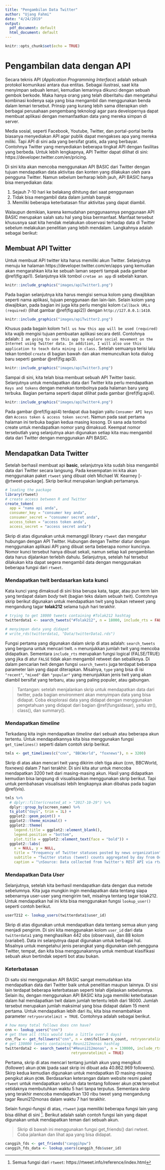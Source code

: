 ```yaml
---
title: "Pengambilan Data Twitter"
author: "Ujang Fahmi"
date: "4/24/2019"
output:
  pdf_document: default
  html_document: default
---
```


```r
knitr::opts_chunk$set(echo = TRUE)
```

# Pengambilan data dengan API {#twitterapi}

Secara teknis API (*Application Programming Interface*) adalah sebuah protokol komunikasi antara dua entitas. Sebagai ilustrasi, saat kita menyimpan sebuah lemari, kemudian lemarinya dikunci dengan sebuah gembok berkode. Maka hanya orang yang telah diberitahu dan mengetahui kombinasi kodenya saja yang bisa mengambil dan menggunakan benda dalam lemari tersebut. Prinsip yang kurang lebih sama diterapkan oleh berbagai perusahaan pengembang teknologi agar para developernya dapat membuat aplikasi dengan memanfaatkan data yang mereka simpan di server. 

Media sosial, seperti Facebook, Youtube, Twitter, dan portal-portal berita biasanya menyediakan API agar publik dapat mengakses apa yang mereka miliki. Tapi API di sini ada yang bersifat gratis, ada yang berbayar. Contohnya Twitter yang menyediakan beberapa tingkat API dengan fasilitas yang berbeda. Untuk lebih lengkapnya, API Twitter dapat dilihat di sini: https://developer.twitter.com/en/pricing. 

Di sini kita akan mencoba menggunakan API BASIC dari Twitter dengan tujuan mendapatkan data aktivitas dan konten yang dilakukan oleh para pengguna Twitter. Namun sebelum berharap lebih jauh, API BASIC hanya bisa menyediakan data: 

1. Sejauh 7-10 hari ke belakang dihitung dari saat penggunaan
2. Tidak bisa mengambil data dalam jumlah banyak
3. Memiliki beberapa keterbatasan fitur aktivitas yang dapat diambil. 

Walaupun demikian, karena kemudahan penggunaannya penggunaan API BASIC merupakan salah satu hal yang bisa bermanfaat. Manfaat tersebut khususnya saat kita hendak melakukan observasi terhadap data di Twitter sebelum melakukan penelitian yang lebih mendalam. Langkahnya adalah sebagai berikut: 

## Membuat API Twitter

Untuk membuat API twitter kita harus memiliki akun Twitter. Selanjutnya menuju ke halaman https://developer.twitter.com/en/apps yang kemudian akan mengarahkan kita ke sebuah laman seperti tampak pada gambar \@ref(fig:api1). Selanjutnya klik tombol `cretae an app` di sebelah kanan. 

```r
knitr::include_graphics("images/apiTwitter1.png")
```

Pada bagian selanjutnya kita harus mengisi semua kolom yang diwajibkan seperti nama aplikasi, tujuan penggunaan dan lain-lain. Selain kolom yang diwajibkan, pada bagian ini juga kita perlu mengisi kolom `Callback URLs (required)` (lihat gambar \@ref(fig:api2)) dengan `http://127.0.0.1:1410`. 

```r
knitr::include_graphics("images/apiTwitter2.png")
```

Khusus pada bagain kolom `Tell us how this app will be used (required)` kita wajib mengisi tujuan pembuatan aplikasi secara detil. Contohnya adalah: `I am going to use this app to explore social movement on the Internet using Twitter data. In addition, I will also use this application to teach data mining in class.` Setelah semuanya terisi lalu tekan tombol `create` di bagian bawah dan akan memunculkan kota dialog baru seperti gambar \@ref(fig:api3). 

```r
knitr::include_graphics("images/apiTwitter3.png")
```

Sampai di sini, kita telah bisa membuat sebuah API Twitter basic. Selanjutnya untuk mendapatkan data dari Twitter kita perlu mendapatkan `Keys and tokens` dengan menekan tombolnya pada halaman baru yang terbuka. Bagian pertama seperti dapat dilihat pada gambar \@ref(fig:api4). 

```r
knitr::include_graphics("images/apiTwitter4.png")
```

Pada gambar \@ref(fig:api4) terdapat dua bagian yaitu `Consumer API keys` dan `Access token & access token secret`. Namun pada saat pertama halaman ini terbuka bagian kedua masing kosong. Di sana ada tombol create untuk mendapatkan nomor yang dimaksud. Keempat nomor tersebutlah yang selanjutnya akan digunakan setiap kita mau mengambil data dari Twitter dengan menggunakan API BASIC. 

## Mendapatkan Data Twitter {#twitterData}

Setelah berhasil membuat api **basic**, selanjutnya kita sudah bisa mengambil data dari Twitter secara langsung. Pada kesempatan ini kita akan menggunakan paket `rtweet` yang dibuat oleh Michael W. Kearney [-@rtweet-package]. Skrip berikut merupakan langkah pertamanya. 

```r
# loading the package
library(rtweet)
# create access between R and Twitter
create_token(
  app = "nama api anda",
  consumer_key = "consumer key anda",
  consumer_secret = "consumer secret anda",
  access_token = "access token anda",
  access_secret = "access secret anda")
```

Skrip di atas digunakan untuk memanggil library `rtweet` dan mengatur hubungan dengan API Twitter. Hubungan dengan Twitter diatur dengan menggunakan aplikasi API yang dibuat serta beberapa nomor kuncinya. Nomor kunci tersebut hanya dibuat sekali, namun setiap kali pengambilan data harus dijalankan terlebih dahulu. Selanjutnya, setelah hal tersebut dilakukan kita dapat segera mengambil data dengan menggunakan beberapa fungsi dari `rtweet`. 

### Mendapatkan twit berdasarkan kata kunci

Kata kunci yang dimaksud di sini bisa berupa kata, tagar, atau pun term lain yang terdapat dalam *body* twit (bagian teks dalam sebuah twit). Contohnya skrip berikut digunakan untuk mendapatkan twit yang bukan retweet yang mengandung tagar **tolak212** selama tujuh hari terakhir. 

```r
# trying to get 18000 tweets containing #Tolak212 hashtag
twitterdata1 <- search_tweets("#Tolak212", n = 18000, include_rts = FALSE)

# menyimpan data yang didapat
# write_rds(twitterdata1, "Data/twitterData1.rds")
```

Fungsi pertama yang digunakan dalam skrip di atas adalah: `search_tweets` yang berguna untuk mencari twit. `n` menunjukkan jumlah twit yang mencoba didapatkan. Sementara `include_rts` merupakan fungsi logical (FALSE/TRUE) yang jika di atur `FALSE` tidak akan mengambil  retweet dan sebaliknya. Di dalam pencarian twit dengan fungsi `search_tweets` juga terdapat beberapa parameter lain yang dapat diterapkan. Misalnya, `type` yang bisa di isi `"recent"`, `"mixed"` dan `"popular"` yang menunjukkan jenis twit yang akan diambil bersifat yang terbaru, atau yang paling populer, atau gabungan. 

> Tantangan: setelah menjalankan skrip untuk mendapatkan data dari twitter, pada bagian environment akan menyimpan data yang bisa didapat. Coba eksplorasi data yang didapat dengan menggunakan pengetahuan yang didapat dari bagian \@ref(fungsidasar), yaitu str(), class(), dan summary(). 

### Mendapatkan *timeline*

Terkadang kita ingin mendapatkan *timeline* dari sebuah atau beberapa akun tertentu. Untuk mendapatkannya kita bisa menggunakan fungsi `get_timelines()` seperti dalam contoh skrip berikut. 

```r
tmls <- get_timelines(c("cnn", "BBCWorld", "foxnews"), n = 3200)
```

Skrip di atas akan mencari twit yang dikirim oleh tiga akun (cnn, BBCWorld, foxnews) dalam 7 hari terakhir. Di sini kita atur untuk mencoba mendapatkan 3200 twit dari masing-masing akun. Hasil yang didapatkan kemudian bisa langsung di visualisasikan menggunakan skrip berikut. Tapi untuk pembahasan visualisasi lebih lengkapnya akan dibahas pada bagian \@ref(vis). 

```r
tmls %>%
  # dplyr::filter(created_at > "2017-10-29") %>%
  dplyr::group_by(screen_name) %>%
  ts_plot("days", trim = 1L) +
  ggplot2::geom_point() +
  ggplot2::theme_minimal() +
  ggplot2::theme(
    legend.title = ggplot2::element_blank(),
    legend.position = "bottom",
    plot.title = ggplot2::element_text(face = "bold")) +
  ggplot2::labs(
    x = NULL, y = NULL,
    title = "Frequency of Twitter statuses posted by news organization",
    subtitle = "Twitter status (tweet) counts aggregated by day from October/December 2018",
    caption = "\nSource: Data collected from Twitter's REST API via rtweet")
```

### Mendapatkan Data *User*

Selanjutnya, setelah kita berhasil mendapatkan data dengan dua metode sebelumnya. Kita juga mungkin ingin mendapatkan data tentang siapa sebenarnya user-user yang mengirim twit, misalnya tentang tagar tolak212. Untuk mendapatkan hal ini kita bisa menggunakan fungsi `lookup_user()` seperti contoh berikut. 

```r
userT212 <- lookup_users(twitterdata1$user_id)
```

Skrip di atas digunakan untuk mendapatkan data tentang semua akun yang menjadi pengirim. Di sini kita menggunakan kolom `user_id` dari data `twitterdata1` yang menghasilkan 442 obs (observasi), dan 88 kolom (variabel). Data ini selanjutnya dapat digunakan untuk berbagai hal. Misalnya untuk mengetahui jenis perangkat yang digunakan oleh pengguna Twitter, tempat, dan kita bisa menggunakannya untuk membuat klasifikasi sebuah akun bertindak seperti bot atau bukan.

### Keterbatasan

Di satu sisi menggunakan API BASIC sangat memudahkan kita mendapatkan data dari Twitter baik untuk penelitian maupun lainnya. Di sisi lain terdapat beberapa keterbatasan seperti telah dijelaskan sebelumnya. Selain itu, dengan menggunakan API BASIC kita juga memiliki keterbatasan dalam hal mendapatkan twit dalam jumlah tertentu lebih dari 18000. Jumlah tersebut merupakan jumlah maksimal yang bisa didapat dalam 15 menit pertama. Untuk mendapatkan lebih dari itu, kita bisa menambahkan parameter  `retryonratelimit = TRUE`. Contohnya adalah sebagai berikut. 

```r
# how many total follows does cnn have?
cnn <- lookup_users("cnn")
# get them all (this would take a little over 5 days)
cnn_flw <- get_followers("cnn", n = cnn$followers_count, retryonratelimit = TRUE)
# get 130000 tweets containing Reuni212monas hashtag
twitterdata2 <- search_tweets("#Reuni212monas", n = 130000, include_rts = FALSE, 
                              retryonratelimit = TRUE)
```

Pertama, skrip di atas mencari tentang jumlah akun yang mengikuti (follower) akun `@CNN` (pada saat skrip ini dibuat ada 40.862.969 followers). Skirp kedua kemudian digunakan untuk mendapatkan ID masing-masing pengikut akun `@CNN`. Berdasarkan keterangan dalam website resmi paket `rtweet` untuk mendapatkan seluruh data tentang follower akun `@CNN` tersebut setidaknya membutuhkan waktu 5 hari tanpa terputus. Sementara skrip yang terakhir mencoba mendapatkan 130 ribu tweet yang mengandung tagar Reuni212monas dalam waktu 7 hari terakhir. 

Selain fungsi-fungsi di atas, `rtweet` juga memiliki beberapa fungsi lain yang bisa dilihat di sini ^[Semua fungsi dari `rtweet`: https://rtweet.info/reference/index.html]. Berikut adalah salah contoh fungsi lain yang dapat digunakan untuk mendapatkan teman dari sebuah akun. 

> Skrip di bawah ini menggunakan fungsi get_friends() dari rwteet. Coba jalankan dan lihat apa yang bisa didapat.

```r
canggih_fds <- get_friends("canggihpw")
canggih_fds_data <- lookup_users(canggih_fds$user_id)
```
